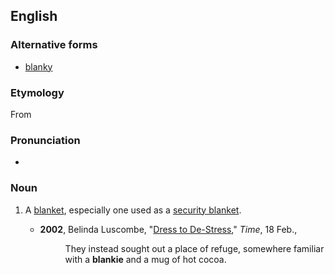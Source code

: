 ==English==

===Alternative forms===
* [[blanky]]

===Etymology===
From {{suffix|blanket|ie|lang=en}}

===Pronunciation===
* {{IPA|/ˈblæŋki/|lang=en}}

===Noun===
{{en-noun}}

# {{context|informal|lang=en}} A [[blanket]], especially one used as a [[security blanket]].
#* '''2002''', Belinda Luscombe, "[http://www.time.com/time/arts/article/0,8599,203627,00.html Dress to De-Stress]," ''Time'', 18 Feb.,
#*: They instead sought out a place of refuge, somewhere familiar with a '''blankie''' and a mug of hot cocoa.
